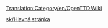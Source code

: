 [[Translation:Category/en/OpenTTD Wiki]]

{{en/Bilingual box| Sk
| ---
| ''This category contains material relating to various administration aspects of the OpenTTD Wiki.''}}


[[sk/Hlavná stránka]]